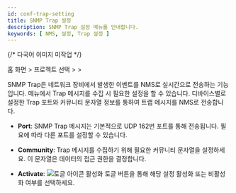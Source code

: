 ```yaml
---
id: conf-trap-setting
title: SNMP Trap 설정
description: SNMP Trap 설정 메뉴를 안내합니다.
keywords: [ NMS, 설정, Trap 설정 ]
---
```


{/* 다국어 이미지 미작업 */}

홈 화면 &gt; 프로젝트 선택 &gt; <Cmdname sid="side_setting" className="uitext" /> &gt; <Cmdname sid="side_trapSetting" className="uitext" />

SNMP Trap은 네트워크 장비에서 발생한 이벤트를 NMS로 실시간으로 전송하는 기능입니다. <Cmdname sid="side_trapSetting" className="uitext" /> 메뉴에서 Trap 메시지를 수집 시 필요한 설정을 할 수 있습니다. 디바이스별로 설정한 Trap 포트와 커뮤니티 문자열 정보를 통하여 트랩 메시지를 NMS로 전송합니다.

<ImgLang img="nms-conf-trap-st.png" desc="Trap Setting" />

* **Port**: SNMP Trap 메시지는 기본적으로 UDP 162번 포트를 통해 전송됩니다. 필요에 따라 다른 포트를 설정할 수 있습니다.

* **Community**: Trap 메시지를 수집하기 위해 필요한 커뮤니티 문자열을 설정하세요. 이 문자열은 데이터의 접근 권한을 결정합니다.

* **Activate**: ![토글 아이콘](/img/ic-toggle-on.svg) 활성화 토글 버튼을 통해 해당 설정 활성화 또는 비활성화 여부를 선택하세요. 


